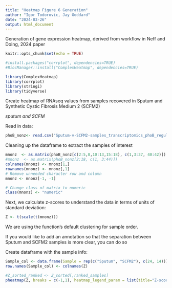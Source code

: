 ```yaml
---
title: "Heatmap Figure 6 Generation"
author: "Igor Todorovic, Jay Goddard"
date: "2024-03-26"
output: html_document
---
```


Generation of gene expression heatmap, derived from workflow in Neff and Doing, 2024 paper

```r
knitr::opts_chunk$set(echo = TRUE)
```


```r
#install.packages("corrplot", dependencies=TRUE)
#BiocManager::install("ComplexHeatmap", dependencies=TRUE)

library(ComplexHeatmap)
library(corrplot)
library(stringi)
library(tidyverse)
```


Create heatmap of RNAseq values from samples recovered in Sputum and Synthetic Cystic Fibrosis Medium 2 (SCFM2)

*sputum and SCFM*

Read in data:

```r
phoB_nonz<- read.csv("Sputum-v-SCFM2-samples_transcriptomics_phoB_regulon.csv")
```

Cleaning up the dataframe to extract the samples of interest

```r
mnonz  <- as.matrix(phoB_nonz[c(2:5,8,10:13,15:18), c(1,3:37, 40:42)])
#mnonz  <- as.matrix(phoB_nonz[2:18, c(1, 3:44)])
colnames(mnonz) <- mnonz[1,]
rownames(mnonz) <- mnonz[,1]
# Remove unneeded character row and column
mnonz <- mnonz[-1, -1]

# Change class of matrix to numeric
class(mnonz) <- "numeric"
```
 
Next, we calculate z-scores to understand the data in terms of units of standard deviation:

```r
Z <- t(scale(t(mnonz)))
```

We are using the function's default clustering for sample order.

If you would like to add an annotation so that the separation between Sputum and SCFM2 samples is more clear, you can do so

Create dataframe with the sample info:

```r
Sample_col <- data.frame(Sample = rep(c("Sputum", "SCFM2"), c(24, 14)))
row.names(Sample_col) <- colnames(Z)
```


```r
#Z_sorted_ranked <- Z_sorted[,ranked_samples]
pheatmap(Z, breaks = c(-1,1), heatmap_legend_param = list(title="Z-score"), angle_col="45", fontsize_col=6, annotation_col = Sample_col)

```
